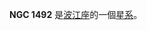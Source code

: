 {{NGCInfoBox|NGCID=NGC 1492|發現者=約翰·弗里德里希·威廉·赫歇爾|發現日期=1837年11月28日|其他編號=ESO 359-12,IRAS03563-3535|曆元=J2000.0|赤經=3時58分13.1秒
|赤緯=-35°26'45"|星座=波江座|星體=星系|星等=13.4|表面亮度=12.7|藍等=14.3}}

'''NGC 1492''' 是[[波江座|波江座]]的一個[[星系|星系]]。

{{NGCReference|1492}}
{{Catalogs|NGC=1492}}